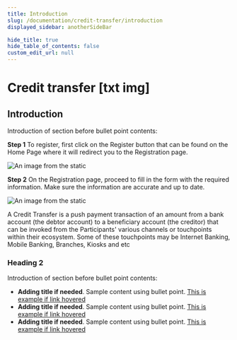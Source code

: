```yaml
---
title: Introduction
slug: /documentation/credit-transfer/introduction
displayed_sidebar: anotherSideBar

hide_title: true
hide_table_of_contents: false
custom_edit_url: null
---
```


<Breadcrumbs/>

# Credit transfer [txt img]

## Introduction

Introduction of section before bullet point contents:

**Step 1** To register, first click on the Register button that can be found on the Home Page where it will redirect you to the Registration page.

![An image from the static](/img/example-image.png)


**Step 2** On the Registration page, proceed to fill in the form with the required information. Make sure the information are accurate and up to date.

<div className="w-50-desktop">

  ![An image from the static](/img/example-image.png)

</div>

A Credit Transfer is a push payment transaction of an amount from a bank account (the debtor account) to a beneficiary account (the creditor) that can be invoked from the Participants' various channels or touchpoints within their ecosystem. Some of these touchpoints may be Internet Banking, Mobile Banking, Branches, Kiosks and etc

### Heading 2

Introduction of section before bullet point contents:

- **Adding title if needed**. Sample content using bullet point. <a href="/documentation/fi-server" className="t14sm-t16lg blue-link bold">This is example if link hovered</a>  
- **Adding title if needed**. Sample content using bullet point. <a href="/documentation/fi-server" className="t14sm-t16lg blue-link bold">This is example if link hovered</a>  
- **Adding title if needed**. Sample content using bullet point. <a href="/documentation/fi-server" className="t14sm-t16lg blue-link bold">This is example if link hovered</a>  